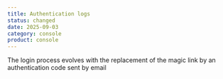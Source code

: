 ```yaml
---
title: Authentication logs
status: changed
date: 2025-09-03
category: console
product: console
---
```


The login process evolves with the replacement of the magic link by an authentication code sent by email

